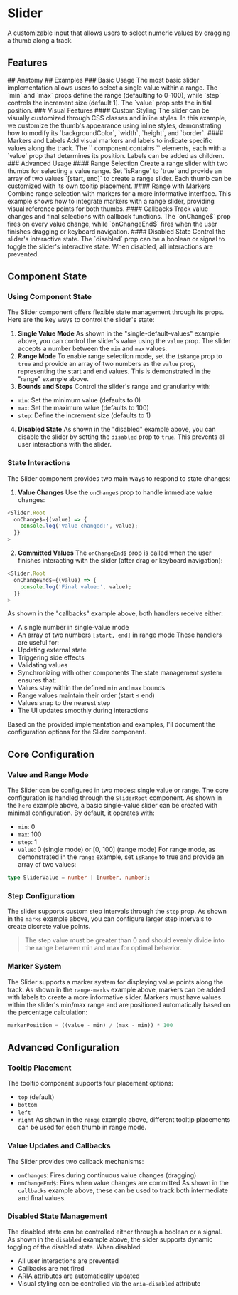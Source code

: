 
# Slider
A customizable input that allows users to select numeric values by dragging a thumb along a track.
<Showcase name="hero" />
## Features
<Features api={api} />
## Anatomy
<AnatomyTable api={api} />
## Examples
### Basic Usage
The most basic slider implementation allows users to select a single value within a range.
<Showcase name="single-default-values" />
The `min` and `max` props define the range (defaulting to 0-100), while `step` controls the increment size (default 1). The `value` prop sets the initial position.
### Visual Features
#### Custom Styling
The slider can be visually customized through CSS classes and inline styles.
<Showcase name="custom-styles" />
In this example, we customize the thumb's appearance using inline styles, demonstrating how to modify its `backgroundColor`, `width`, `height`, and `border`.
#### Markers and Labels
Add visual markers and labels to indicate specific values along the track.
<Showcase name="marks" />
The `<Slider.MarkerGroup>` component contains `<Slider.Marker>` elements, each with a `value` prop that determines its position. Labels can be added as children.
### Advanced Usage
#### Range Selection
Create a range slider with two thumbs for selecting a value range.
<Showcase name="range" />
Set `isRange` to `true` and provide an array of two values `[start, end]` to create a range slider. Each thumb can be customized with its own tooltip placement.
#### Range with Markers
Combine range selection with markers for a more informative interface.
<Showcase name="range-marks" />
This example shows how to integrate markers with a range slider, providing visual reference points for both thumbs.
#### Callbacks
Track value changes and final selections with callback functions.
<Showcase name="callbacks" />
The `onChange$` prop fires on every value change, while `onChangeEnd$` fires when the user finishes dragging or keyboard navigation.
#### Disabled State
Control the slider's interactive state.
<Showcase name="disabled" />
The `disabled` prop can be a boolean or signal to toggle the slider's interactive state. When disabled, all interactions are prevented.

## Component State
### Using Component State
The Slider component offers flexible state management through its props. Here are the key ways to control the slider's state:
1. **Single Value Mode**
As shown in the "single-default-values" example above, you can control the slider's value using the `value` prop. The slider accepts a number between the `min` and `max` values.
2. **Range Mode**
To enable range selection mode, set the `isRange` prop to `true` and provide an array of two numbers as the `value` prop, representing the start and end values. This is demonstrated in the "range" example above.
3. **Bounds and Steps**
Control the slider's range and granularity with:
- `min`: Set the minimum value (defaults to 0)
- `max`: Set the maximum value (defaults to 100)
- `step`: Define the increment size (defaults to 1)
4. **Disabled State**
As shown in the "disabled" example above, you can disable the slider by setting the `disabled` prop to `true`. This prevents all user interactions with the slider.
### State Interactions
The Slider component provides two main ways to respond to state changes:
1. **Value Changes**
Use the `onChange$` prop to handle immediate value changes:
```typescript
<Slider.Root
  onChange$={(value) => {
    console.log('Value changed:', value);
  }}
>
```
2. **Committed Values**
The `onChangeEnd$` prop is called when the user finishes interacting with the slider (after drag or keyboard navigation):
```typescript
<Slider.Root
  onChangeEnd$={(value) => {
    console.log('Final value:', value);
  }}
>
```
As shown in the "callbacks" example above, both handlers receive either:
- A single number in single-value mode
- An array of two numbers `[start, end]` in range mode
These handlers are useful for:
- Updating external state
- Triggering side effects
- Validating values
- Synchronizing with other components
The state management system ensures that:
- Values stay within the defined `min` and `max` bounds
- Range values maintain their order (start ≤ end)
- Values snap to the nearest step
- The UI updates smoothly during interactions

Based on the provided implementation and examples, I'll document the configuration options for the Slider component.
## Core Configuration
### Value and Range Mode
The Slider can be configured in two modes: single value or range. The core configuration is handled through the `SliderRoot` component.
As shown in the `hero` example above, a basic single-value slider can be created with minimal configuration. By default, it operates with:
- `min`: 0
- `max`: 100
- `step`: 1
- `value`: 0 (single mode) or [0, 100] (range mode)
For range mode, as demonstrated in the `range` example, set `isRange` to true and provide an array of two values:
```typescript
type SliderValue = number | [number, number];
```
### Step Configuration
The slider supports custom step intervals through the `step` prop. As shown in the `marks` example above, you can configure larger step intervals to create discrete value points.
> The step value must be greater than 0 and should evenly divide into the range between min and max for optimal behavior.
### Marker System
The Slider supports a marker system for displaying value points along the track. As shown in the `range-marks` example above, markers can be added with labels to create a more informative slider.
Markers must have values within the slider's min/max range and are positioned automatically based on the percentage calculation:
```typescript
markerPosition = ((value - min) / (max - min)) * 100
```
## Advanced Configuration
### Tooltip Placement
The tooltip component supports four placement options:
- `top` (default)
- `bottom`
- `left`
- `right`
As shown in the `range` example above, different tooltip placements can be used for each thumb in range mode.
### Value Updates and Callbacks
The Slider provides two callback mechanisms:
- `onChange$`: Fires during continuous value changes (dragging)
- `onChangeEnd$`: Fires when value changes are committed
As shown in the `callbacks` example above, these can be used to track both intermediate and final values.
### Disabled State Management
The disabled state can be controlled either through a boolean or a signal. As shown in the `disabled` example above, the slider supports dynamic toggling of the disabled state.
When disabled:
- All user interactions are prevented
- Callbacks are not fired
- ARIA attributes are automatically updated
- Visual styling can be controlled via the `aria-disabled` attribute





<APITable api={api} />